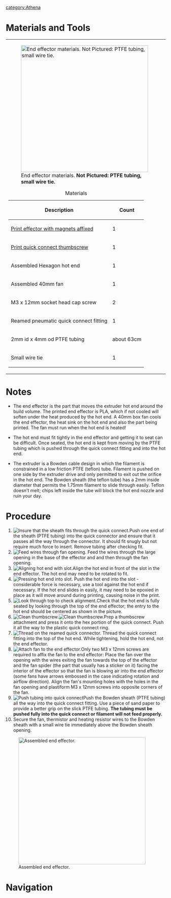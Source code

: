 
[[category:Athena]]

=Materials and Tools=
{| style="margin:auto;"
|- style="vertical-align:top;"
|[[File:athena_print_effector_material.JPG|thumb|400px|alt=End effector materials|End effector materials. '''Not Pictured: PTFE tubing, small wire tie.''']]
{|class="wikitable" style="margin:auto"
|+Materials
!Description
!Count
|-
|[[Athena_Printed_Parts#hotend_effector|Print effector with magnets affixed]]
|1
|-
|[[Athena_Printed_Parts#thumbscrew|Print quick connect thumbscrew]]
|1
|-
|Assembled Hexagon hot end
|1
|-
|Assembled 40mm fan
|1
|-
|M3 x 12mm socket head cap screw
|2
|-
|Reamed pneumatic quick connect fitting
|1
|-
|2mm id x 4mm od PTFE tubing
|about 63cm
|-
|Small wire tie
|1
|}
|
|[[File:athena_print_effector_tools.JPG|thumb|400px|alt=Necessary tools|Tools '''Not Pictured: Precision knife'''.]]
{|class="wikitable" style="margin:auto"
|+Tools
|-
|2.5mm hex key
|-
|Precision knife
|}
|}

=Notes=
* The end effector is the part that moves the extruder hot end around the build volume. The printed end effector is PLA, which if not cooled will soften under the heat produced by the hot end. A 40mm box fan cools the end effector, the heat sink on the hot end and also the part being printed. The fan must run when the hot end is heated!

* The hot end must fit tightly in the end effector and getting it to seat can be difficult. Once seated, the hot end is kept from moving by the PTFE tubing which is pushed through the quick connect fitting and into the hot end.

* The extruder is a Bowden cable design in which the filament is constrained in a low friction PTFE (teflon) tube. Filament is pushed on one side by the extruder drive and only permitted to exit out the orifice in the hot end. The Bowden sheath (the teflon tube) has a 2mm inside diameter that permits the 1.75mm filament to slide through easily. Teflon doesn't melt; chips left inside the tube will block the hot end nozzle and ruin your day.

=Procedure=
# [[File:athena_check_quickconnect.JPG|thumb|right|Insure that the sheath fits through the quick connect.]]Push one end of the sheath (PTFE tubing) into the quick connector and ensure that it passes all the way through the connector. It should fit snugly but not require much force to insert. Remove tubing after checking fit.{{clear}}
#[[File:athena_feed_effector_wires.JPG|thumb|right|Feed wires through fan opening.]] Feed the wires through the large opening in the base of the effector and and then through the fan opening.{{clear}}
# [[File:athena_hotend_aligning.JPG|thumb|right|Aligning hot end with slot.]]Align the hot end in front of the slot in the end effector. The hot end may need to be rotated to fit.{{clear}}
# [[File:athena_hotend_insertion.JPG|thumb|right|Pressing hot end into slot.]] Push the hot end into the slot - considerable force is necessary, use a tool against the hot end if necessary. If the hot end slides in easily, it may need to be epoxied in place as it will move around during printing, causing noise in the print.{{clear}}
#[[File:athena_looking_through_hot_end.JPG|thumb|right|Look through top to check alignment.]]Check that the hot end is fully seated by looking through the top of the end effector; the entry to the hot end should be centered as shown in the picture.{{clear}}
# [[File:athena_quick_connect_thumbscrew.JPG|thumb|right|Clean thumbscrew.]][[File:athena_quick_connect_thumbscrew1.JPG|thumb|right|Clean thumbscrew.]]Prep a thumbscrew attachment and press it onto the hex portion of the quick connect. Push it all the way to the plastic quick connect ring.{{clear}}
#[[File:athena_attach_effector_quickconnect.JPG|thumb|right|Thread on the reamed quick connector.]] Thread the quick connect fitting into the top of the hot end. While tightening, hold the hot end, not the end effector.{{clear}}
# [[File:athena_attach_fan.JPG|thumb|right|Attach fan to the end effector.]]Only two M3 x 12mm screws are required to affix the fan to the end effector: Place the fan over the opening with the wires exiting the fan towards the top of the effector and the fan spider (the part that usually has a sticker on it) facing the interior of the effector so that the fan is blowing air into the end effector (some fans have arrows embossed in the case indicating rotation and airflow direction). Align the fan's mounting holes with the holes in the fan opening and plastiform M3 x 12mm screws into opposite corners of the fan.{{clear}}
# [[File:athena_inserted_sheath.JPG|thumb|right|Push tubing into quick connect]]Push the Bowden sheath (PTFE tubing) all the way into the quick connect fitting. Use a piece of sand paper to provide a better grip on the slick PTFE tubing. '''The tubing must be pushed fully into the quick connect or filament will not feed properly.'''{{clear}}
# Secure the fan, thermistor and heating resistor wires to the Bowden sheath with a small wire tie immediately above the Bowden sheath opening.{{clear}}

[[File:athena_assembled_print_effector.JPG|400px|center|Assembled end effector.]]

=Navigation=
{{template:Athena_Basic_Nav}}